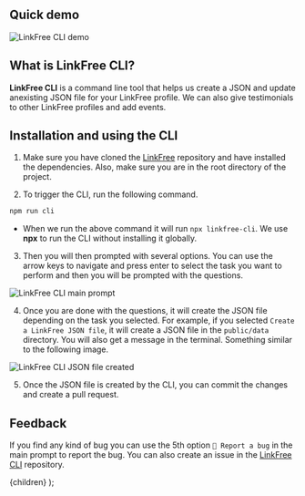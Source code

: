 
## Quick demo 

![LinkFree CLI demo](https://user-images.githubusercontent.com/51878265/220884496-3025e260-bcfe-4abe-b639-b66592dd4038.gif)


## What is LinkFree CLI?

**LinkFree CLI** is a command line tool that helps us create a JSON and update anexisting JSON file for your LinkFree profile. We can also give testimonials to other LinkFree profiles and add events.

## Installation and using the CLI

1. Make sure you have cloned the [LinkFree](https://github.com/EddieHubCommunity/LinkFree) repository and have installed the dependencies. Also, make sure you are in the root directory of the project.

2. To trigger the CLI, run the following command.

```bash
npm run cli
```

- When we run the above command it will run `npx linkfree-cli`. We use **npx** to run the CLI without installing it globally.

3. Then you will then prompted with several options. You can use the arrow keys to navigate and press enter to select the task you want to perform and then you will be prompted with the questions.

![LinkFree CLI main prompt](https://user-images.githubusercontent.com/51878265/220891756-10861090-e719-4687-b4fb-f7bef2826934.png)

4. Once you are done with the questions, it will create the JSON file depending on the task you selected. For example, if you selected `Create a LinkFree JSON file`, it will create a JSON file in the `public/data` directory. You will also get a message in the terminal. Something similar to the following image.

![LinkFree CLI JSON file created](https://user-images.githubusercontent.com/51878265/220895327-ebb3a616-eedf-4497-9663-081064168d93.png)

5. Once the JSON file is created by the CLI, you can commit the changes and create a pull request.

## Feedback

If you find any kind of bug you can use the 5th option `🐛 Report a bug` in the main prompt to report the bug. You can also create an issue in the [LinkFree CLI](https://github.com/Pradumnasaraf/LinkFree-CLI/issues/new?assignees=&labels=bug&template=bug.yaml) repository.

  <DocsLayout title="Creating profile via LinkFree CLI">
    {children}
  </DocsLayout>
);

